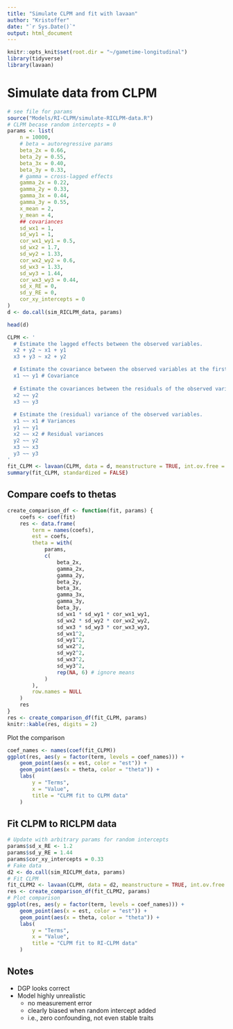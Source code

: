 ```yaml
---
title: "Simulate CLPM and fit with lavaan"
author: "Kristoffer"
date: "`r Sys.Date()`"
output: html_document
---
```


```r
knitr::opts_knit$set(root.dir = "~/gametime-longitudinal")
library(tidyverse)
library(lavaan)
```


# Simulate data from CLPM
```r
# see file for params
source("Models/RI-CLPM/simulate-RICLPM-data.R")
# CLPM becase random intercepts = 0
params <- list(
    n = 10000,
    # beta = autoregressive params
    beta_2x = 0.66,
    beta_2y = 0.55,
    beta_3x = 0.40,
    beta_3y = 0.33,
    # gamma = cross-lagged effects
    gamma_2x = 0.22,
    gamma_2y = 0.33,
    gamma_3x = 0.44,
    gamma_3y = 0.55,
    x_mean = 2,
    y_mean = 4,
    ## covariances
    sd_wx1 = 1,
    sd_wy1 = 1,
    cor_wx1_wy1 = 0.5,
    sd_wx2 = 1.7,
    sd_wy2 = 1.33,
    cor_wx2_wy2 = 0.6,
    sd_wx3 = 1.33,
    sd_wy3 = 1.44,
    cor_wx3_wy3 = 0.44,
    sd_x_RE = 0,
    sd_y_RE = 0,
    cor_xy_intercepts = 0
)
d <- do.call(sim_RICLPM_data, params)

head(d)
```

```r
CLPM <- '
  # Estimate the lagged effects between the observed variables.
  x2 + y2 ~ x1 + y1
  x3 + y3 ~ x2 + y2

  # Estimate the covariance between the observed variables at the first wave. 
  x1 ~~ y1 # Covariance
  
  # Estimate the covariances between the residuals of the observed variables.
  x2 ~~ y2
  x3 ~~ y3
  
  # Estimate the (residual) variance of the observed variables.
  x1 ~~ x1 # Variances
  y1 ~~ y1 
  x2 ~~ x2 # Residual variances
  y2 ~~ y2 
  x3 ~~ x3 
  y3 ~~ y3 
'
fit_CLPM <- lavaan(CLPM, data = d, meanstructure = TRUE, int.ov.free = TRUE) 
summary(fit_CLPM, standardized = FALSE)
```

## Compare coefs to thetas
```r
create_comparison_df <- function(fit, params) {
    coefs <- coef(fit)
    res <- data.frame(
        term = names(coefs),
        est = coefs,
        theta = with(
            params,
            c(
                beta_2x,
                gamma_2x,
                gamma_2y,
                beta_2y,
                beta_3x,
                gamma_3x,
                gamma_3y,
                beta_3y,
                sd_wx1 * sd_wy1 * cor_wx1_wy1,
                sd_wx2 * sd_wy2 * cor_wx2_wy2,
                sd_wx3 * sd_wy3 * cor_wx3_wy3,
                sd_wx1^2,
                sd_wy1^2,
                sd_wx2^2,
                sd_wy2^2,
                sd_wx3^2,
                sd_wy3^2,
                rep(NA, 6) # ignore means
            )
        ),
        row.names = NULL
    )
    res
}
res <- create_comparison_df(fit_CLPM, params)
knitr::kable(res, digits = 2)
```

Plot the comparison
```r
coef_names <- names(coef(fit_CLPM))
ggplot(res, aes(y = factor(term, levels = coef_names))) +
    geom_point(aes(x = est, color = "est")) +
    geom_point(aes(x = theta, color = "theta")) +
    labs(
        y = "Terms", 
        x = "Value",
        title = "CLPM fit to CLPM data"
    )
```

## Fit CLPM to RICLPM data
```r
# Update with arbitrary params for random intercepts
params$sd_x_RE <- 1.2
params$sd_y_RE = 1.44
params$cor_xy_intercepts = 0.33
# Fake data
d2 <- do.call(sim_RICLPM_data, params)
# Fit CLPM
fit_CLPM2 <- lavaan(CLPM, data = d2, meanstructure = TRUE, int.ov.free = TRUE) 
res <- create_comparison_df(fit_CLPM2, params)
# Plot comparison
ggplot(res, aes(y = factor(term, levels = coef_names))) +
    geom_point(aes(x = est, color = "est")) +
    geom_point(aes(x = theta, color = "theta")) +
    labs(
        y = "Terms", 
        x = "Value",
        title = "CLPM fit to RI-CLPM data"
    )
```


## Notes
* DGP looks correct
* Model highly unrealistic
    - no measurement error
    - clearly biased when random intercept added
    - i.e., zero confounding, not even stable traits

